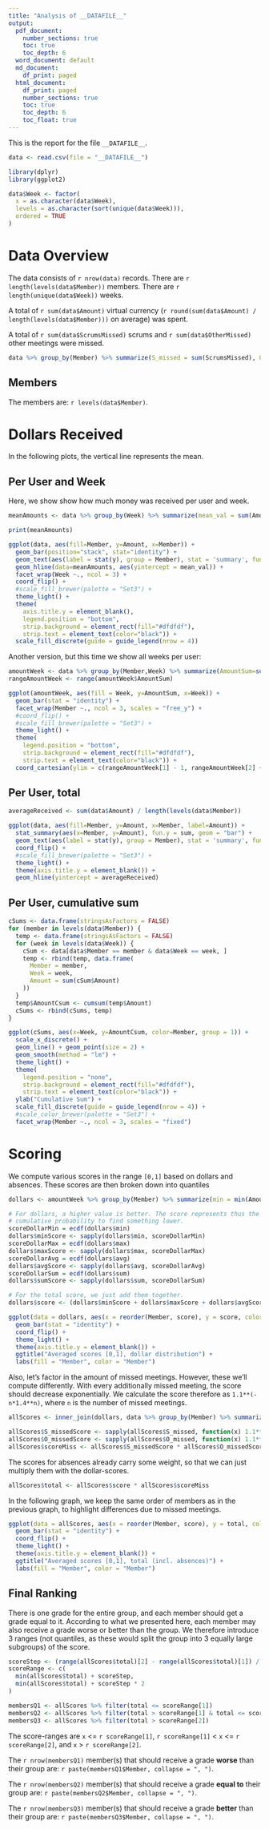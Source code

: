 ```yaml
---
title: "Analysis of __DATAFILE__"
output:
  pdf_document:
    number_sections: true
    toc: true
    toc_depth: 6
  word_document: default
  md_document:
    df_print: paged
  html_document:
    df_print: paged
    number_sections: true
    toc: true
    toc_depth: 6
    toc_float: true
---
```


This is the report for the file `__DATAFILE__`.

```r
data <- read.csv(file = "__DATAFILE__")
```
```r
library(dplyr)
library(ggplot2)

data$Week <- factor(
  x = as.character(data$Week),
  levels = as.character(sort(unique(data$Week))),
  ordered = TRUE
)
```


# Data Overview

The data consists of `r nrow(data)` records. There are `r length(levels(data$Member))` members. There are `r length(unique(data$Week))` weeks.

A total of `r sum(data$Amount)` virtual currency (`r round(sum(data$Amount) / length(levels(data$Member)))` on average) was spent.

A total of `r sum(data$ScrumsMissed)` scrums and `r sum(data$OtherMissed)` other meetings were missed.

```r
data %>% group_by(Member) %>% summarize(S_missed = sum(ScrumsMissed), O_missed = sum(OtherMissed))
```


## Members

The members are: `r levels(data$Member)`.


# Dollars Received
In the following plots, the vertical line represents the mean.

## Per User and Week

Here, we show show how much money was received per user and week.

```r
meanAmounts <- data %>% group_by(Week) %>% summarize(mean_val = sum(Amount) / length(levels(data$Member)))

print(meanAmounts)
```


```r
ggplot(data, aes(fill=Member, y=Amount, x=Member)) +
  geom_bar(position="stack", stat="identity") +
  geom_text(aes(label = stat(y), group = Member), stat = 'summary', fun.y = sum, hjust = 1.5) +
  geom_hline(data=meanAmounts, aes(yintercept = mean_val)) +
  facet_wrap(Week ~., ncol = 3) +
  coord_flip() +
  #scale_fill_brewer(palette = "Set3") +
  theme_light() +
  theme(
    axis.title.y = element_blank(),
    legend.position = "bottom",
    strip.background = element_rect(fill="#dfdfdf"),
    strip.text = element_text(color="black")) +
  scale_fill_discrete(guide = guide_legend(nrow = 4))
```

Another version, but this time we show all weeks per user:

```r
amountWeek <- data %>% group_by(Member,Week) %>% summarize(AmountSum=sum(Amount))
rangeAmountWeek <- range(amountWeek$AmountSum)

ggplot(amountWeek, aes(fill = Week, y=AmountSum, x=Week)) +
  geom_bar(stat = "identity") +
  facet_wrap(Member ~., ncol = 3, scales = "free_y") +
  #coord_flip() +
  #scale_fill_brewer(palette = "Set3") +
  theme_light() +
  theme(
    legend.position = "bottom",
    strip.background = element_rect(fill="#dfdfdf"),
    strip.text = element_text(color="black")) +
  coord_cartesian(ylim = c(rangeAmountWeek[1] - 1, rangeAmountWeek[2] + 1))

```



## Per User, total

```r
averageReceived <- sum(data$Amount) / length(levels(data$Member))

ggplot(data, aes(fill=Member, y=Amount, x=Member, label=Amount)) +
  stat_summary(aes(x=Member, y=Amount), fun.y = sum, geom = "bar") +
  geom_text(aes(label = stat(y), group = Member), stat = 'summary', fun.y = sum, hjust = 1.5) +
  coord_flip() +
  #scale_fill_brewer(palette = "Set3") +
  theme_light() +
  theme(axis.title.y = element_blank()) +
  geom_hline(yintercept = averageReceived)
```


## Per User, cumulative sum

```r
cSums <- data.frame(stringsAsFactors = FALSE)
for (member in levels(data$Member)) {
  temp <- data.frame(stringsAsFactors = FALSE)
  for (week in levels(data$Week)) {
    cSum <- data[data$Member == member & data$Week == week, ]
    temp <- rbind(temp, data.frame(
      Member = member,
      Week = week,
      Amount = sum(cSum$Amount)
    ))
  }
  temp$AmountCsum <- cumsum(temp$Amount)
  cSums <- rbind(cSums, temp)
}

ggplot(cSums, aes(x=Week, y=AmountCsum, color=Member, group = 1)) +
  scale_x_discrete() +
  geom_line() + geom_point(size = 2) +
  geom_smooth(method = "lm") + 
  theme_light() +
  theme(
    legend.position = "none",
    strip.background = element_rect(fill="#dfdfdf"),
    strip.text = element_text(color="black")) +
  ylab("Cumulative Sum") +
  scale_fill_discrete(guide = guide_legend(nrow = 4)) +
  #scale_color_brewer(palette = "Set3") +
  facet_wrap(Member ~., ncol = 3, scales = "fixed")
```


# Scoring

We compute various scores in the range `[0,1]` based on dollars and absences. These scores are then broken down into quantiles

```r
dollars <- amountWeek %>% group_by(Member) %>% summarize(min = min(AmountSum), max = max(AmountSum), avg = mean(AmountSum), sum = sum(AmountSum))

# For dollars, a higher value is better. The score represents thus the
# cumulative probability to find something lower.
scoreDollarMin = ecdf(dollars$min)
dollars$minScore <- sapply(dollars$min, scoreDollarMin)
scoreDollarMax = ecdf(dollars$max)
dollars$maxScore <- sapply(dollars$max, scoreDollarMax)
scoreDollarAvg = ecdf(dollars$avg)
dollars$avgScore <- sapply(dollars$avg, scoreDollarAvg)
scoreDollarSum = ecdf(dollars$sum)
dollars$sumScore <- sapply(dollars$sum, scoreDollarSum)

# For the total score, we just add them together.
dollars$score <- (dollars$minScore + dollars$maxScore + dollars$avgScore + dollars$sumScore) / 4
```


```r
ggplot(data = dollars, aes(x = reorder(Member, score), y = score, color = reorder(Member, -score), fill = reorder(Member, -score))) +
  geom_bar(stat = "identity") +
  coord_flip() +
  theme_light() +
  theme(axis.title.y = element_blank()) +
  ggtitle("Averaged scores [0,1], dollar distribution") +
  labs(fill = "Member", color = "Member")
```

Also, let's factor in the amount of missed meetings. However, these we'll compute differently. With every additionally missed meeting, the score should decrease exponentially. We calculate the score therefore as `1.1**(-n*1.4**n)`, where `n` is the number of missed meetings.

```r
allScores <- inner_join(dollars, data %>% group_by(Member) %>% summarize(S_missed = sum(ScrumsMissed), O_missed = sum(OtherMissed)), by = c("Member"))

allScores$S_missedScore <- sapply(allScores$S_missed, function(x) 1.1**(-x*1.4**x))
allScores$O_missedScore <- sapply(allScores$O_missed, function(x) 1.1**(-x*1.4**x))
allScores$scoreMiss <- allScores$S_missedScore * allScores$O_missedScore
```

The scores for absences already carry some weight, so that we can just multiply them with the dollar-scores.

```r
allScores$total <- allScores$score * allScores$scoreMiss
```

In the following graph, we keep the same order of members as in the previous graph, to highlight differences due to missed meetings.

```r
ggplot(data = allScores, aes(x = reorder(Member, score), y = total, color = reorder(Member, -score), fill = reorder(Member, -score))) +
  geom_bar(stat = "identity") +
  coord_flip() +
  theme_light() +
  theme(axis.title.y = element_blank()) +
  ggtitle("Averaged scores [0,1], total (incl. absences)") +
  labs(fill = "Member", color = "Member")
```

## Final Ranking

There is one grade for the entire group, and each member should get a grade equal to it. According to what we presented here, each member may also receive a grade worse or better than the group. We therefore introduce 3 ranges (not quantiles, as these would split the group into 3 equally large subgroups) of the score.

```r
scoreStep <- (range(allScores$total)[2] - range(allScores$total)[1]) / 3
scoreRange <- c(
  min(allScores$total) + scoreStep,
  min(allScores$total) + scoreStep * 2
)

membersQ1 <- allScores %>% filter(total <= scoreRange[1])
membersQ2 <- allScores %>% filter(total > scoreRange[1] & total <= scoreRange[2])
membersQ3 <- allScores %>% filter(total > scoreRange[2])
```

The score-ranges are `x` <= `r scoreRange[1]`, `r scoreRange[1]` < `x` <= `r scoreRange[2]`, and `x` > `r scoreRange[2]`.

The `r nrow(membersQ1)` member(s) that should receive a grade __worse__ than their group are: `r paste(membersQ1$Member, collapse = ", ")`.

The `r nrow(membersQ2)` member(s) that should receive a grade __equal to__ their group are: `r paste(membersQ2$Member, collapse = ", ")`.

The `r nrow(membersQ3)` member(s) that should receive a grade __better__ than their group are: `r paste(membersQ3$Member, collapse = ", ")`.

